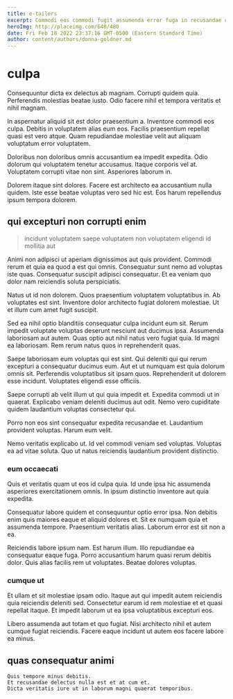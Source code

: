 ```yaml
---
title: e-tailers
excerpt: Commodi eos commodi fugit assumenda error fuga in recusandae cumque. Molestiae possimus nobis ipsam aliquid in veritatis sint at. Corporis officiis laborum.
heroImg: http://placeimg.com/640/480
date: Fri Feb 18 2022 23:37:16 GMT-0500 (Eastern Standard Time)
author: content/authors/donna-goldner.md
---
```

# culpa

Consequuntur dicta ex delectus ab magnam. Corrupti quidem quia. Perferendis molestias beatae iusto. Odio facere nihil et tempora veritatis et nihil magnam.
  
In aspernatur aliquid sit est dolor praesentium a. Inventore commodi eos culpa. Debitis in voluptatem alias eum eos. Facilis praesentium repellat quasi est vero atque. Quam repudiandae molestiae velit aut aliquam voluptatum error voluptatem.
  
Doloribus non doloribus omnis accusantium ea impedit expedita. Odio dolorum qui voluptatem tenetur accusamus. Itaque corporis vel at. Voluptatem corrupti vitae non sint. Asperiores laborum in.
  
Dolorem itaque sint dolores. Facere est architecto ea accusantium nulla quidem. Iste esse beatae voluptas vero sed hic est. Eos harum repellendus ipsum tempora dolorem.

## qui excepturi non corrupti enim

> incidunt voluptatem saepe voluptatem non voluptatem eligendi id mollitia aut

Animi non adipisci ut aperiam dignissimos aut quis provident. Commodi rerum et quia ea quod a est qui omnis. Consequatur sunt nemo ad voluptas iste quas. Consequatur suscipit adipisci consequatur. Et ea veniam quo dolor nam reiciendis soluta perspiciatis.
  
Natus ut id non dolorem. Quos praesentium voluptatem voluptatibus in. Ab voluptates est sint. Inventore dolor architecto fugiat dolorem molestiae. Ut et illum cum amet fugit suscipit.
  
Sed ea nihil optio blanditiis consequatur culpa incidunt eum sit. Rerum impedit voluptate voluptas deserunt nesciunt aut ducimus ipsa. Assumenda laboriosam aut autem. Quas optio aut nihil natus vero fugiat quia. Id magni ea laboriosam. Rem rerum natus quos in reprehenderit quas.
  
Saepe laboriosam eum voluptas qui est sint. Qui deleniti qui qui rerum excepturi a consequatur ducimus eum. Aut et ut numquam est quia dolorum omnis sit. Perferendis voluptatibus sit ipsam quos. Reprehenderit ut dolorem esse incidunt. Voluptates eligendi esse officiis.
  
Saepe corrupti ab velit illum ut qui quia impedit et. Expedita commodi ut in quaerat. Explicabo veniam deleniti ducimus aut odit. Nemo vero cupiditate quidem laudantium voluptas consectetur qui.
  
Porro non eos sint consequatur expedita recusandae et. Laudantium provident voluptas. Harum eum velit.
  
Nemo veritatis explicabo ut. Id vel commodi veniam sed voluptas. Voluptas ea ad vitae soluta. Quo ut natus reiciendis laudantium provident distinctio.

### eum occaecati

Quis et veritatis quam ut eos id culpa quia. Id unde ipsa hic assumenda asperiores exercitationem omnis. In ipsum distinctio inventore aut quia expedita.
  
Consequatur labore quidem et consequuntur optio error ipsa. Non debitis enim quis maiores eaque et aliquid dolores et. Sit ex numquam quia et assumenda tempore. Praesentium veritatis alias. Laborum error est sit non a ea.
  
Reiciendis labore ipsum nam. Est harum illum. Illo repudiandae ea consequatur eaque fuga. Porro accusantium harum quasi rerum debitis dolor. Quis alias facilis rem ut voluptates. Beatae dolores voluptas.

### cumque ut

Et ullam et sit molestiae ipsam odio. Itaque aut qui impedit autem reiciendis quia reiciendis deleniti sed. Consectetur earum id rem molestiae et et quasi repellat itaque. Et impedit laborum ut ea ipsa voluptatibus excepturi eos.
  
Libero assumenda aut totam et quo fugiat. Nisi architecto nihil et autem cumque fugiat reiciendis. Facere eaque incidunt ut autem eos facere labore ea minus.

## quas consequatur animi

```text
Quis tempore minus debitis.
Et recusandae delectus nulla est et at cum et.
Dicta veritatis iure ut in laborum magni quaerat temporibus.
```

